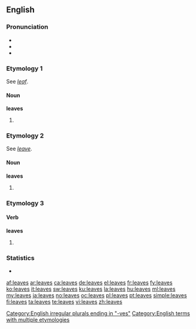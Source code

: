 ==English==

===Pronunciation===
* {{rhymes|iːvz}}
* {{IPA|/liːvz/}}
* {{audio|en-us-leaves.ogg|Audio (US)}}

===Etymology 1===
See ''[[leaf]]''.

====Noun====
{{wikipedia}}
'''leaves'''

# {{plural of|leaf}}

===Etymology 2===
See ''[[leave]]''.

====Noun====
'''leaves'''

# {{plural of|leave}}

===Etymology 3===

====Verb====
'''leaves'''
# {{third-person singular of|leave}}

===Statistics===
* {{rank|trust|perfectly|fixed|851|leaves|chair|date|summer}}

[[Category:English irregular plurals ending in "-ves"]]
[[Category:English terms with multiple etymologies]]

[[af:leaves]]
[[ar:leaves]]
[[ca:leaves]]
[[de:leaves]]
[[el:leaves]]
[[fr:leaves]]
[[fy:leaves]]
[[ko:leaves]]
[[it:leaves]]
[[sw:leaves]]
[[ku:leaves]]
[[la:leaves]]
[[hu:leaves]]
[[ml:leaves]]
[[my:leaves]]
[[ja:leaves]]
[[no:leaves]]
[[oc:leaves]]
[[pl:leaves]]
[[pt:leaves]]
[[simple:leaves]]
[[fi:leaves]]
[[ta:leaves]]
[[te:leaves]]
[[vi:leaves]]
[[zh:leaves]]
